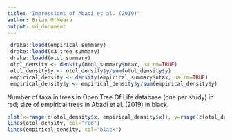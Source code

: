 ```yaml
---
title: "Impressions of Abadi et al. (2019)"
author: Brian O'Meara
output: md_document
---
```



```r
 drake::loadd(empirical_summary)
 drake::loadd(c3_tree_summary)
 drake::loadd(otol_summary)
 otol_density <- density(otol_summary$ntax, na.rm=TRUE)
 otol_density$y <- otol_density$y/sum(otol_density$y)
 empirical_density <- density(empirical_summary$ntax, na.rm=TRUE)
 empirical_density$y <- empirical_density$y/sum(empirical_density$y)
```

Number of taxa in trees in Open Tree Of Life database (one per study) in red; size of empirical trees in Abadi et al. (2019) in black.

```r
plot(x=range(c(otol_density$x, empirical_density$x)), y=range(c(otol_density$y, empirical_density$y)), type="n", log="x", xlab="Number of taxa", ylab="Proportion of trees", bty="n")
lines(otol_density, col="red")
lines(empirical_density, col="black")
```
